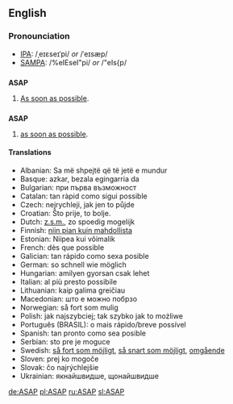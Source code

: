 ==English==

===Pronounciation===
*[[IPA]]: /ˌeɪɛseɪˈpi/ ''or'' /ˈeɪsæp/
*[[SAMPA]]: /%eIEseI"pi/ ''or'' /"eIs{p/

==={{initialism}}===
'''ASAP'''
# [[As soon as possible]].

==={{acronym}}===
'''ASAP'''
# [[as soon as possible]].

====Translations====
<!-- give abbreviations here, if they exist, NOT translation for [[as soon as possible]] -->

* Albanian: Sa më shpejtë që të jetë e mundur
* Basque: azkar, bezala egingarria da
* Bulgarian: при първа възможност
* Catalan: tan ràpid como sigui possible
* Czech: nejrychleji, jak jen to půjde
* Croatian: Što prije, to bolje.
* Dutch: [[z.s.m.]], zo spoedig mogelijk
* Finnish: [[niin pian kuin mahdollista]]
* Estonian: Niipea kui võimalik
* French: dès que possible
* Galician: tan rápido como sexa posible
* German: so schnell wie möglich
* Hungarian: amilyen gyorsan csak lehet
* Italian: al più presto possibile
* Lithuanian: kaip galima greičiau
* Macedonian: што е можно побрзо
* Norwegian: så fort som mulig
* Polish: jak najszybciej; tak szybko jak to możliwe
* Português (BRASIL): o mais rápido/breve possível
* Spanish: tan pronto como sea posible
* Serbian: sto pre je moguce
* Swedish: [[så fort som möjligt]], [[så snart som möjligt]], [[omgående]]
* Sloven: prej ko mogoče
* Slovak: čo najrýchlejšie
* Ukrainian: якнайшвидше, щонайшвидше

[[de:ASAP]]
[[pl:ASAP]]
[[ru:ASAP]]
[[sl:ASAP]]